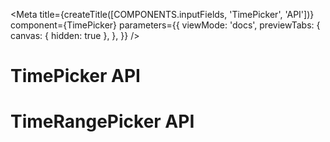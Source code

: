 
<Meta
  title={createTitle([COMPONENTS.inputFields, 'TimePicker', 'API'])}
  component={TimePicker}
  parameters={{
    viewMode: 'docs',
    previewTabs: {
      canvas: { hidden: true },
    },
  }}
/>

# TimePicker API

<ArgsTable of={TimePicker} />

# TimeRangePicker API

<ArgsTable of={TimePicker.RangePicker} />
